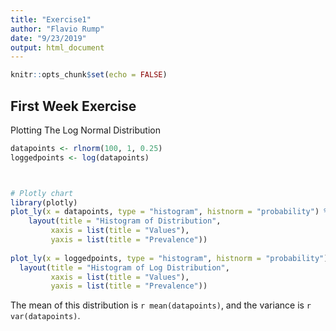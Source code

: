```yaml
---
title: "Exercise1"
author: "Flavio Rump"
date: "9/23/2019"
output: html_document
---
```


```r
knitr::opts_chunk$set(echo = FALSE)
```

## First Week Exercise

Plotting The Log Normal Distribution
```r

datapoints <- rlnorm(100, 1, 0.25)
loggedpoints <- log(datapoints)



# Plotly chart 
library(plotly)
plot_ly(x = datapoints, type = "histogram", histnorm = "probability") %>% 
    layout(title = "Histogram of Distribution", 
         xaxis = list(title = "Values"),
         yaxis = list(title = "Prevalence"))
  
plot_ly(x = loggedpoints, type = "histogram", histnorm = "probability") %>% 
  layout(title = "Histogram of Log Distribution", 
         xaxis = list(title = "Values"),
         yaxis = list(title = "Prevalence"))

```

The mean of this distribution is `r mean(datapoints)`, and the variance is `r var(datapoints)`.




